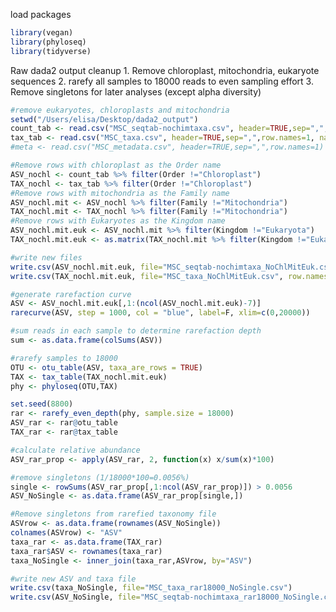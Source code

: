 load packages
```r
library(vegan)
library(phyloseq)
library(tidyverse)
```


Raw dada2 output cleanup
1. Remove chloroplast, mitochondria, eukaryote sequences
2. rarefy all samples to 18000 reads to even sampling effort
3. Remove singletons for later analyses (except alpha diversity)
```r
#remove eukaryotes, chloroplasts and mitochondria
setwd("/Users/elisa/Desktop/dada2_output")
count_tab <- read.csv("MSC_seqtab-nochimtaxa.csv", header=TRUE,sep=",",row.names=1, na.strings= "NOPE")
tax_tab <- read.csv("MSC_taxa.csv", header=TRUE,sep=",",row.names=1, na.strings= "NOPE")
#meta <- read.csv("MSC_metadata.csv", header=TRUE,sep=",",row.names=1)

#Remove rows with chloroplast as the Order name
ASV_nochl <- count_tab %>% filter(Order !="Chloroplast")
TAX_nochl <- tax_tab %>% filter(Order !="Chloroplast")
#Remove rows with mitochondria as the Family name
ASV_nochl.mit <- ASV_nochl %>% filter(Family !="Mitochondria")
TAX_nochl.mit <- TAX_nochl %>% filter(Family !="Mitochondria")
#Remove rows with Eukaryotes as the Kingdom name
ASV_nochl.mit.euk <- ASV_nochl.mit %>% filter(Kingdom !="Eukaryota")
TAX_nochl.mit.euk <- as.matrix(TAX_nochl.mit %>% filter(Kingdom !="Eukaryota"))

#write new files
write.csv(ASV_nochl.mit.euk, file="MSC_seqtab-nochimtaxa_NoChlMitEuk.csv", row.names=T)
write.csv(TAX_nochl.mit.euk, file="MSC_taxa_NoChlMitEuk.csv", row.names=T)

#generate rarefaction curve
ASV <- ASV_nochl.mit.euk[,1:(ncol(ASV_nochl.mit.euk)-7)]
rarecurve(ASV, step = 1000, col = "blue", label=F, xlim=c(0,20000))

#sum reads in each sample to determine rarefaction depth
sum <- as.data.frame(colSums(ASV))

#rarefy samples to 18000
OTU <- otu_table(ASV, taxa_are_rows = TRUE)
TAX <- tax_table(TAX_nochl.mit.euk)
phy <- phyloseq(OTU,TAX)

set.seed(8800)
rar <- rarefy_even_depth(phy, sample.size = 18000)
ASV_rar <- rar@otu_table
TAX_rar <- rar@tax_table

#calculate relative abundance
ASV_rar_prop <- apply(ASV_rar, 2, function(x) x/sum(x)*100)

#remove singletons (1/18000*100=0.0056%)
single <- rowSums(ASV_rar_prop[,1:ncol(ASV_rar_prop)]) > 0.0056
ASV_NoSingle <- as.data.frame(ASV_rar_prop[single,])

#Remove singletons from rarefied taxonomy file
ASVrow <- as.data.frame(rownames(ASV_NoSingle))
colnames(ASVrow) <- "ASV"
taxa_rar <- as.data.frame(TAX_rar)
taxa_rar$ASV <- rownames(taxa_rar)
taxa_NoSingle <- inner_join(taxa_rar,ASVrow, by="ASV")

#write new ASV and taxa file
write.csv(taxa_NoSingle, file="MSC_taxa_rar18000_NoSingle.csv")
write.csv(ASV_NoSingle, file="MSC_seqtab-nochimtaxa_rar18000_NoSingle.csv")
```
